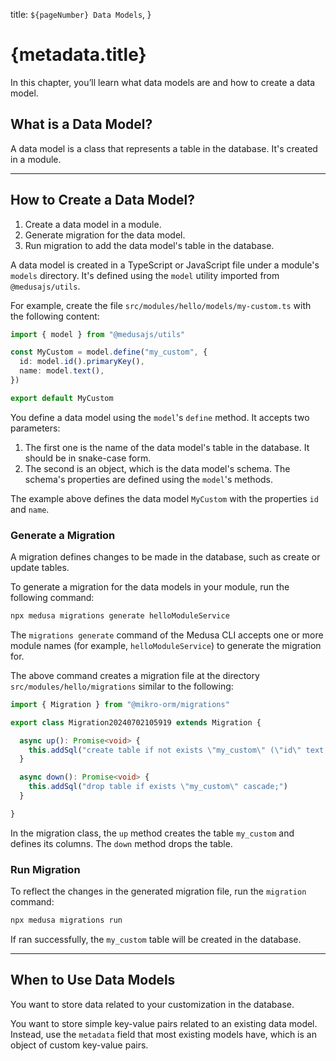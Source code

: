   title: `${pageNumber} Data Models`,
}

# {metadata.title}

In this chapter, you’ll learn what data models are and how to create a data model.

## What is a Data Model?

A data model is a class that represents a table in the database. It's created in a module.

---

## How to Create a Data Model?

<Note title="Steps Summary">

1. Create a data model in a module.
2. Generate migration for the data model.
4. Run migration to add the data model's table in the database.

</Note>

A data model is created in a TypeScript or JavaScript file under a module's `models` directory. It's defined using the `model` utility imported from `@medusajs/utils`.

For example, create the file `src/modules/hello/models/my-custom.ts` with the following content:

```ts title="src/modules/hello/models/my-custom.ts"
import { model } from "@medusajs/utils"

const MyCustom = model.define("my_custom", {
  id: model.id().primaryKey(),
  name: model.text(),
})

export default MyCustom
```

You define a data model using the `model`'s `define` method. It accepts two parameters:

1. The first one is the name of the data model's table in the database. It should be in snake-case form.
2. The second is an object, which is the data model's schema. The schema's properties are defined using the `model`'s methods.

The example above defines the data model `MyCustom` with the properties `id` and `name`. 

### Generate a Migration

A migration defines changes to be made in the database, such as create or update tables.

To generate a migration for the data models in your module, run the following command:

```bash
npx medusa migrations generate helloModuleService
```

The `migrations generate` command of the Medusa CLI accepts one or more module names (for example, `helloModuleService`) to generate the migration for.

The above command creates a migration file at the directory `src/modules/hello/migrations` similar to the following:

```ts
import { Migration } from "@mikro-orm/migrations"

export class Migration20240702105919 extends Migration {

  async up(): Promise<void> {
    this.addSql("create table if not exists \"my_custom\" (\"id\" text not null, \"name\" text not null, \"created_at\" timestamptz not null default now(), \"updated_at\" timestamptz not null default now(), \"deleted_at\" timestamptz null, constraint \"my_custom_pkey\" primary key (\"id\"));")
  }

  async down(): Promise<void> {
    this.addSql("drop table if exists \"my_custom\" cascade;")
  }

}
```

In the migration class, the `up` method creates the table `my_custom` and defines its columns. The `down` method drops the table.

### Run Migration

To reflect the changes in the generated migration file, run the `migration` command:

```bash
npx medusa migrations run
```

If ran successfully, the `my_custom` table will be created in the database.

---

## When to Use Data Models

<Note title="Use data models when" type="success">

You want to store data related to your customization in the database.

</Note>

<Note title="Don't use data models if" type="error">

You want to store simple key-value pairs related to an existing data model. Instead, use the `metadata` field that most existing models have, which is an object of custom key-value pairs.

</Note>

